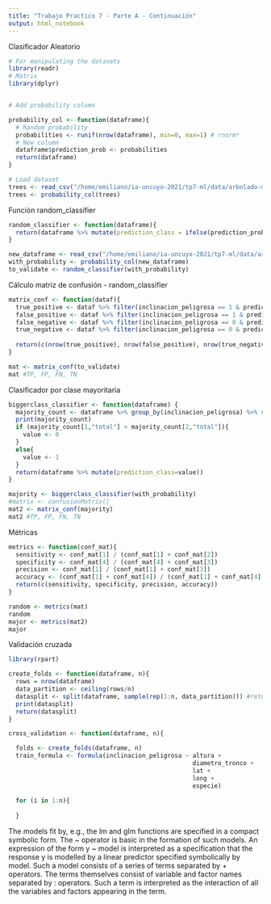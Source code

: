 ```yaml
---
title: "Trabajo Practico 7 - Parte A - Continuación"
output: html_notebook
---
```


Clasificador Aleatorio

```r
# For manipulating the datasets
library(readr)
# Matrix
library(dplyr) 


# Add probability column

probability_col <- function(dataframe){
  # Random probability
  probabilities <- runif(nrow(dataframe), min=0, max=1) # rnorm!
  # New column
  dataframe$prediction_prob <- probabilities
  return(dataframe)
}

# Load dataset 
trees <- read_csv("/home/emiliano/ia-uncuyo-2021/tp7-ml/data/arbolado-mza-dataset.csv")
trees <- probability_col(trees)

```

Función random_classifier

```r
random_classifier <- function(dataframe){
  return(dataframe %>% mutate(prediction_class = ifelse(prediction_prob > 0.5, 1 ,0)))
}

new_dataframe <- read_csv("/home/emiliano/ia-uncuyo-2021/tp7-ml/data/arbolado-publico-mendoza-2021-valid.csv")
with_probability <- probability_col(new_dataframe)
to_validate <- random_classifier(with_probability)
```

Cálculo matriz de confusión - random_classifier

```r
matrix_conf <- function(dataf){
  true_positive <- dataf %>% filter(inclinacion_peligrosa == 1 & prediction_class == 1)
  false_positive <- dataf %>% filter(inclinacion_peligrosa == 1 & prediction_class == 0)
  false_negative <- dataf %>% filter(inclinacion_peligrosa == 0 & prediction_class == 1)
  true_negative <- dataf %>% filter(inclinacion_peligrosa == 0 & prediction_class == 0)
  
  return(c(nrow(true_positive), nrow(false_positive), nrow(true_negative),  nrow(false_negative)))
}

mat <- matrix_conf(to_validate)
mat #TP, FP, FN, TN
```

Clasificador por clase mayoritaria

```r
biggerclass_classifier <- function(dataframe) {
  majority_count <- dataframe %>% group_by(inclinacion_peligrosa) %>% summarise(total=n())
  print(majority_count)
  if (majority_count[1,"total"] > majority_count[2,"total"]){
    value <- 0
  }
  else{
    value <- 1
  }
  return(dataframe %>% mutate(prediction_class=value))
}

majority <- biggerclass_classifier(with_probability)
#matrix <- confusionMatrix()
mat2 <- matrix_conf(majority)
mat2 #TP, FP, FN, TN
```

Métricas

```r
metrics <- function(conf_mat){
  sensitivity <- conf_mat[1] / (conf_mat[1] + conf_mat[2])
  specificity <- conf_mat[4] / (conf_mat[4] + conf_mat[3])
  precision <- conf_mat[1] / (conf_mat[1] + conf_mat[3])
  accuracy <- (conf_mat[1] + conf_mat[4]) / (conf_mat[1] + conf_mat[4] + conf_mat[2] + conf_mat[3])
  return(c(sensitivity, specificity, precision, accuracy))
}

random <- metrics(mat)
random
major <- metrics(mat2)
major
```

Validación cruzada

```r
library(rpart)

create_folds <- function(dataframe, n){
  rows = nrow(dataframe)
  data_partition <- ceiling(rows/n)
  datasplit <- split(dataframe, sample(rep(1:n, data_partition))) #return list
  print(datasplit)
  return(datasplit)
}

cross_validation <- function(dataframe, n){

  folds <- create_folds(dataframe, n)
  train_formula <- formula(inclinacion_peligrosa ~ altura +
                                                   diametro_tronco +
                                                   lat +
                                                   long + 
                                                   especie)
  
  for (i in 1:n){
    
  }

```

The models fit by, e.g., the lm and glm functions are specified in a compact symbolic form. The ~ operator is basic in the formation of such models. An expression of the form y ~ model is interpreted as a specification that the response y is modelled by a linear predictor specified symbolically by model. Such a model consists of a series of terms separated by + operators. The terms themselves consist of variable and factor names separated by : operators. Such a term is interpreted as the interaction of all the variables and factors appearing in the term.